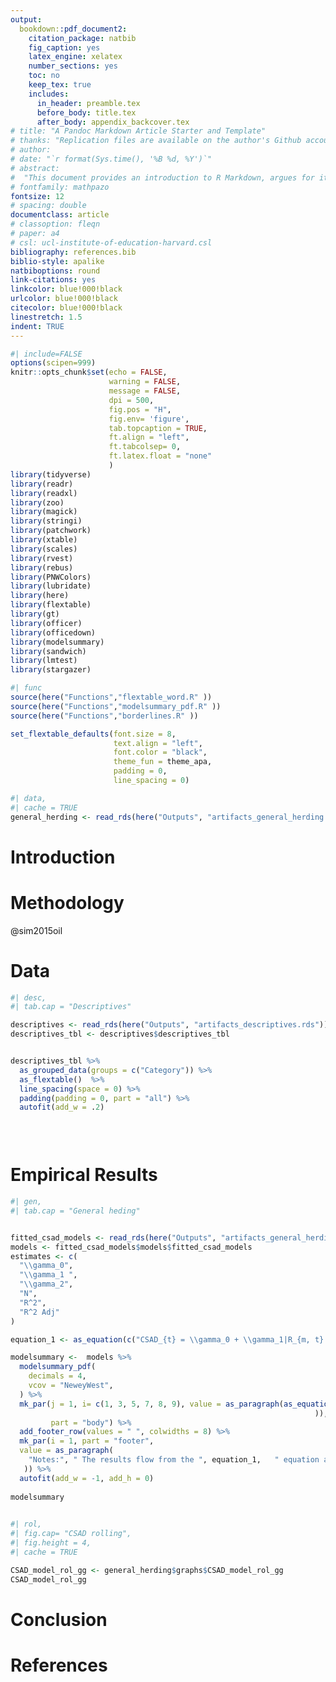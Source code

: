 ```yaml
---
output:
  bookdown::pdf_document2:
    citation_package: natbib
    fig_caption: yes
    latex_engine: xelatex
    number_sections: yes
    toc: no
    keep_tex: true
    includes:
      in_header: preamble.tex
      before_body: title.tex
      after_body: appendix_backcover.tex
# title: "A Pandoc Markdown Article Starter and Template"
# thanks: "Replication files are available on the author's Github account..."
# author:
# date: "`r format(Sys.time(), '%B %d, %Y')`"
# abstract:
#  "This document provides an introduction to R Markdown, argues for its...  \\par \\textbf{Keywords:} one, two, three "
# fontfamily: mathpazo
fontsize: 12
# spacing: double
documentclass: article
# classoption: fleqn
# paper: a4
# csl: ucl-institute-of-education-harvard.csl
bibliography: references.bib
biblio-style: apalike
natbiboptions: round
link-citations: yes
linkcolor: blue!000!black
urlcolor: blue!000!black
citecolor: blue!000!black
linestretch: 1.5
indent: TRUE
---
```


```r
#| include=FALSE
options(scipen=999)
knitr::opts_chunk$set(echo = FALSE, 
                      warning = FALSE, 
                      message = FALSE, 
                      dpi = 500, 
                      fig.pos = "H", 
                      fig.env= 'figure', 
                      tab.topcaption = TRUE,
                      ft.align = "left",
                      ft.tabcolsep= 0, 
                      ft.latex.float = "none"
                      )
library(tidyverse)
library(readr)
library(readxl)
library(zoo)
library(magick)
library(stringi)
library(patchwork)
library(xtable)
library(scales)
library(rvest)
library(rebus)
library(PNWColors)
library(lubridate)
library(here)
library(flextable)
library(gt)
library(officer)
library(officedown)
library(modelsummary)
library(sandwich)
library(lmtest)
library(stargazer)
```

```r
#| func
source(here("Functions","flextable_word.R" ))
source(here("Functions","modelsummary_pdf.R" ))
source(here("Functions","borderlines.R" ))

set_flextable_defaults(font.size = 8, 
                       text.align = "left", 
                       font.color = "black", 
                       theme_fun = theme_apa, 
                       padding = 0,
                       line_spacing = 0)
```

```r
#| data,
#| cache = TRUE
general_herding <- read_rds(here("Outputs", "artifacts_general_herding.rds"))
```

# Introduction

# Methodology

@sim2015oil

# Data

```r
#| desc,
#| tab.cap = "Descriptives"

descriptives <- read_rds(here("Outputs", "artifacts_descriptives.rds"))
descriptives_tbl <- descriptives$descriptives_tbl


descriptives_tbl %>% 
  as_grouped_data(groups = c("Category")) %>% 
  as_flextable()  %>% 
  line_spacing(space = 0) %>% 
  padding(padding = 0, part = "all") %>% 
  autofit(add_w = .2)

  
  


```



\newpage
# Empirical Results

```r
#| gen,
#| tab.cap = "General heding"


fitted_csad_models <- read_rds(here("Outputs", "artifacts_general_herding.rds")) 
models <- fitted_csad_models$models$fitted_csad_models
estimates <- c(
  "\\gamma_0",
  "\\gamma_1 ",
  "\\gamma_2",
  "N",
  "R^2",
  "R^2 Adj"
)

equation_1 <- as_equation(c("CSAD_{t} = \\gamma_0 + \\gamma_1|R_{m, t}| +  \\gamma_2R_{m, t}^2  + \\epsilon_{t}"))

modelsummary <-  models %>% 
  modelsummary_pdf(
    decimals = 4,
    vcov = "NeweyWest",
  ) %>% 
  mk_par(j = 1, i= c(1, 3, 5, 7, 8, 9), value = as_paragraph(as_equation(estimates
                                                                    )),
         part = "body") %>%
  add_footer_row(values = " ", colwidths = 8) %>% 
  mk_par(i = 1, part = "footer",
  value = as_paragraph(
    "Notes:", " The results flow from the ", equation_1,   " equation as defined above. " 
   )) %>% 
  autofit(add_w = -1, add_h = 0) 
  
modelsummary
  
```




\newpage

```r
#| rol,
#| fig.cap= "CSAD rolling",
#| fig.height = 4,
#| cache = TRUE

CSAD_model_rol_gg <- general_herding$graphs$CSAD_model_rol_gg
CSAD_model_rol_gg
```

\newpage
# Conclusion

\newpage
# References
